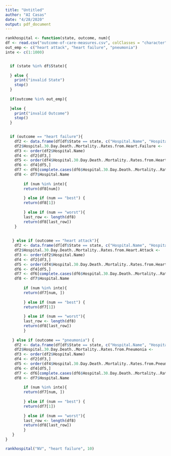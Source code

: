 ```yaml
---
title: "Untitled"
author: "AI Casas"
date: "4/28/2020"
output: pdf_document
---
```


```r
rankhospital <- function(state, outcome, num){
df <- read.csv("outcome-of-care-measures.csv", colClasses = "character")
out_emp <- c("heart attack", "heart failure", "pneumonia")
inte <- c(1:1000)


  if (state %in% df$State){
    
  } else {
    print("invalid State")
    stop()
  }
  
  if(outcome %in% out_emp){
    
  }else {
    print("invalid Outcome")
    stop()
  }
  

  if (outcome == "heart failure"){
    df2 <- data.frame(df[df$State == state, c("Hospital.Name", "Hospital.30.Day.Death..Mortality..Rates.from.Heart.Failure")])
    df2$Hospital.30.Day.Death..Mortality..Rates.from.Heart.Failure <-      as.numeric(df2$Hospital.30.Day.Death..Mortality..Rates.from.Heart.Failure)
    df3 <- order(df2$Hospital.Name)
    df4 <- df2[df3,]
    df5 <- order(df4$Hospital.30.Day.Death..Mortality..Rates.from.Heart.Failure)
    df6 <- df4[df5,]
    df7 <- df6[complete.cases(df6$Hospital.30.Day.Death..Mortality..Rates.from.Heart.Failure), ]
    df8 <- df7$Hospital.Name
 
        if (num %in% inte){
        return(df8[num])
      
        } else if (num == "best") {
        return(df8[1])
      
        } else if (num == "worst"){
        last_row <- length(df8)
        return(df8[last_row])
    }
    
    
   } else if (outcome == "heart attack"){
    df2 <- data.frame(df[df$State == state, c("Hospital.Name", "Hospital.30.Day.Death..Mortality..Rates.from.Heart.Attack")])
    df2$Hospital.30.Day.Death..Mortality..Rates.from.Heart.Attack <-      as.numeric(df2$Hospital.30.Day.Death..Mortality..Rates.from.Heart.Attack)
    df3 <- order(df2$Hospital.Name)
    df4 <- df2[df3,]
    df5 <- order(df4$Hospital.30.Day.Death..Mortality..Rates.from.Heart.Attack)
    df6 <- df4[df5,]
    df7 <- df6[complete.cases(df6$Hospital.30.Day.Death..Mortality..Rates.from.Heart.Attack), ]
    df8 <- df7$Hospital.Name
    
        if (num %in% inte){
        return(df7[num, ])
      
        } else if (num == "best") {
        return(df7[1])
      
        } else if (num == "worst"){
        last_row <- length(df8)
        return(df8[last_row])
        }
    
   } else if (outcome == "pneumonia") {
    df2 <- data.frame(df[df$State == state, c("Hospital.Name", "Hospital.30.Day.Death..Mortality..Rates.from.Pneumonia")])
    df2$Hospital.30.Day.Death..Mortality..Rates.from.Pneumonia <-      as.numeric(df2$Hospital.30.Day.Death..Mortality..Rates.from.Pneumonia)
    df3 <- order(df2$Hospital.Name)
    df4 <- df2[df3,]
    df5 <- order(df4$Hospital.30.Day.Death..Mortality..Rates.from.Pneumonia)
    df6 <- df4[df5,]
    df7 <- df6[complete.cases(df6$Hospital.30.Day.Death..Mortality..Rates.from.Pneumonia), ]
    df8 <- df7$Hospital.Name
    
        if (num %in% inte){
        return(df7[num, ])
      
        } else if (num == "best") {
        return(df7[1])
      
        } else if (num == "worst"){
        last_row <- length(df8)
        return(df8[last_row])
        }
   }
}

rankhospital("NV", "heart failure", 10)    
    
```

